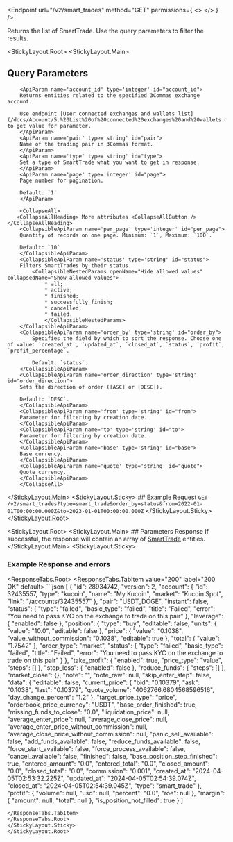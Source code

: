 
<Endpoint
  url="/v2/smart_trades"
  method="GET"
  permissions={
    <>
      <Permission title="Permission" description="SMART_TRADES_READ" />
      <Permission title="Security" description="SIGNED" />
    </>
  }
/>

Returns the list of SmartTrade. Use the query parameters to filter the results.

<StickyLayout.Root>
   <StickyLayout.Main>
   ## Query Parameters
        <ApiParam name='account_id' type='integer' id="account_id">
        Returns entities related to the specified 3Commas exchange account.

        Use endpoint [User connected exchanges and wallets list](/docs/Account/5.%20List%20of%20connected%20exchanges%20and%20wallets.mdx) to get value for parameter.
        </ApiParam>
        <ApiParam name='pair' type='string' id="pair">
        Name of the trading pair in 3Commas format.
        </ApiParam>
        <ApiParam name='type' type='string' id="type">
        Set a type of SmartTrade what you want to get in response.
        </ApiParam>
        <ApiParam name='page' type='integer' id="page">
        Page number for pagination.

        Default: `1`
        </ApiParam>

        <CollapseAll>
       <CollapseAllHeading> More attributes <CollapseAllButton /> </CollapseAllHeading>
        <CollapsibleApiParam name='per_page' type='integer' id="per_page">
        Quantity of records on one page. Minimum: `1`, Maximum: `100`.

        Default: `10`
        </CollapsibleApiParam>
        <CollapsibleApiParam name='status' type='string' id="status">
        Filters SmartTrades by their status.
            <CollapsibleNestedParams openName="Hide allowed values" collapsedName="Show allowed values">
                * all;
                * active;
                * finished;
                * successfully_finish;
                * cancelled;
                * failed.
                </CollapsibleNestedParams>
        </CollapsibleApiParam>
        <CollapsibleApiParam name='order_by' type='string' id="order_by">
            Specifies the field by which to sort the response. Choose one of value: `created_at`, `updated_at`, `closed_at`, `status`, `profit`, `profit_percentage`. 

            Default: `status`.
        </CollapsibleApiParam>
        <CollapsibleApiParam name='order_direction' type='string' id="order_direction">
        Sets the direction of order ([ASC] or [DESC]).

        Default: `DESC`.
        </CollapsibleApiParam>
        <CollapsibleApiParam name='from' type='string' id="from">
        Parameter for filtering by creation date.
        </CollapsibleApiParam>
        <CollapsibleApiParam name='to' type='string' id="to">
        Parameter for filtering by creation date.
        </CollapsibleApiParam>
        <CollapsibleApiParam name='base' type='string' id="base">
        Base currency.
        </CollapsibleApiParam>
        <CollapsibleApiParam name='quote' type='string' id="quote">
        Quote currency.
        </CollapsibleApiParam>
        </CollapseAll>
</StickyLayout.Main>
<StickyLayout.Sticky>
    ## Example Request
    ```
    GET /v2/smart_trades?type=smart_trade&order_by=status&from=2022-01-01T00:00:00.000Z&to=2023-01-01T00:00:00.000Z
    ```
</StickyLayout.Sticky>
</StickyLayout.Root>


<StickyLayout.Root>
    <StickyLayout.Main>
        ## Parameters Response 
        If successful, the response will contain an array of [SmartTrade](0.%20SmartTrade%20entity.mdx) entities.
    </StickyLayout.Main>
    <StickyLayout.Sticky>
### Example Response and errors

<ResponseTabs.Root>
<ResponseTabs.TabItem value="200" label="200 OK" default>
        ```json
[
    {
        "id": 28934742,
        "version": 2,
        "account": {
            "id": 32435557,
            "type": "kucoin",
            "name": "My Kucoin",
            "market": "Kucoin Spot",
            "link": "/accounts/32435557"
        },
        "pair": "USDT_DOGE",
        "instant": false,
        "status": {
            "type": "failed",
            "basic_type": "failed",
            "title": "Failed",
            "error": "You need to pass KYC on the exchange to trade on this pair"
        },
        "leverage": {
            "enabled": false
        },
        "position": {
            "type": "buy",
            "editable": false,
            "units": {
                "value": "10.0",
                "editable": false
            },
            "price": {
                "value": "0.1038",
                "value_without_commission": "0.1038",
                "editable": true
            },
            "total": {
                "value": "1.7542"
            },
            "order_type": "market",
            "status": {
                "type": "failed",
                "basic_type": "failed",
                "title": "Failed",
                "error": "You need to pass KYC on the exchange to trade on this pair"
            }
        },
        "take_profit": {
            "enabled": true,
            "price_type": "value",
            "steps": []
        },
        "stop_loss": {
            "enabled": false
        },
        "reduce_funds": {
            "steps": []
        },
        "market_close": {},
        "note": "",
        "note_raw": null,
        "skip_enter_step": false,
        "data": {
            "editable": false,
            "current_price": {
                "bid": "0.10379",
                "ask": "0.1038",
                "last": "0.10379",
                "quote_volume": "4062766.6804568596516",
                "day_change_percent": "1.2"
            },
            "target_price_type": "price",
            "orderbook_price_currency": "USDT",
            "base_order_finished": true,
            "missing_funds_to_close": "0.0",
            "liquidation_price": null,
            "average_enter_price": null,
            "average_close_price": null,
            "average_enter_price_without_commission": null,
            "average_close_price_without_commission": null,
            "panic_sell_available": false,
            "add_funds_available": false,
            "reduce_funds_available": false,
            "force_start_available": false,
            "force_process_available": false,
            "cancel_available": false,
            "finished": false,
            "base_position_step_finished": true,
            "entered_amount": "0.0",
            "entered_total": "0.0",
            "closed_amount": "0.0",
            "closed_total": "0.0",
            "commission": "0.001",
            "created_at": "2024-04-05T02:53:32.225Z",
            "updated_at": "2024-04-05T02:54:39.074Z",
            "closed_at": "2024-04-05T02:54:39.045Z",
            "type": "smart_trade"
        },
        "profit": {
            "volume": null,
            "usd": null,
            "percent": "0.0",
            "roe": null
        },
        "margin": {
            "amount": null,
            "total": null
        },
        "is_position_not_filled": true
    }
]
```
</ResponseTabs.TabItem>
</ResponseTabs.Root>
</StickyLayout.Sticky>
</StickyLayout.Root>
